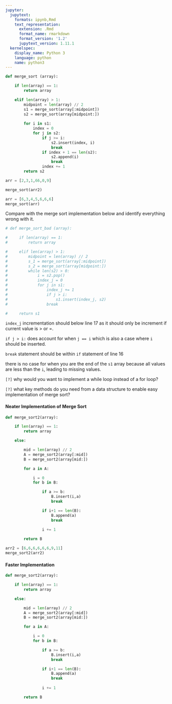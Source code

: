 ```yaml
---
jupyter:
  jupytext:
    formats: ipynb,Rmd
    text_representation:
      extension: .Rmd
      format_name: rmarkdown
      format_version: '1.2'
      jupytext_version: 1.11.1
  kernelspec:
    display_name: Python 3
    language: python
    name: python3
---
```


```python
def merge_sort (array):

    if len(array) == 1:
        return array

    elif len(array) > 1:
        midpoint = len(array) // 2
        s1 = merge_sort(array[:midpoint])
        s2 = merge_sort(array[midpoint:])
        
        for i in s1:
            index = 0
            for j in s2:
                if j >= i:
                    s2.insert(index, i)
                    break
                if index + 1 == len(s2):
                    s2.append(i)
                    break
                index += 1
        return s2
```

```python
arr = [2,3,1,66,0,9]
```

```python
merge_sort(arr2)
```

```python
arr = [6,3,4,5,6,6,6]
merge_sort(arr)
```

Compare with the merge sort implementation below and identify everything wrong with it.

```python
# def merge_sort_bad (array):

#     if len(array) == 1:
#         return array

#     elif len(array) > 1:
#         midpoint = len(array) // 2
#         s_1 = merge_sort(array[:midpoint])
#         s_2 = merge_sort(array[midpoint:])
#         while len(s2) > 0:
#             i = s2.pop()
#             index_j = 0
#             for j in s1:
#                 index_j += 1
#                 if j > i:
#                     s1.insert(index_j, s2)
#                 break

#     return s1
```

`index_j` incrementation should below line 17 as it should only be increment if current value is > or =.  

`if j > i:` does account for when `j == i` which is also a case where `i` should be inserted.  

`break` statement should be within `if` statement of line 16  

there is no case for when you are the end of the `s1` array because all values are less than the `i`, leading to missing values.  

`[?]` why would you want to implement a while loop instead of a for loop?  


`[?]` what key methods do you need from a data structure to enable easy implementation of merge sort?  


#### Neater Implementation of Merge Sort

```python
def merge_sort2(array):

    if len(array) == 1:
        return array

    else:

        mid = len(array) // 2
        A = merge_sort2(array[:mid])
        B = merge_sort2(array[mid:])

        for a in A:

            i = 0
            for b in B:

                if a >= b:
                    B.insert(i,a)
                    break

                if i+1 == len(B):
                    B.append(a)
                    break
                
                i += 1

        return B
```

```python
arr2 = [6,6,6,6,6,6,9,11]
merge_sort2(arr2)
```

#### Faster Implementation

```python
def merge_sort2(array):

    if len(array) == 1:
        return array

    else:

        mid = len(array) // 2
        A = merge_sort2(array[:mid])
        B = merge_sort2(array[mid:])

        for a in A:

            i = 0
            for b in B:

                if a >= b:
                    B.insert(i,a)
                    break

                if i+1 == len(B):
                    B.append(a)
                    break
                
                i += 1

        return B
```
